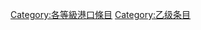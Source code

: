 {{catmore1|[[Wikipedia:港口专题|Wikipedia:港口专题]]}}
{{Articles by Quality| topic=港口|project=港口|format=TOC}}
{{Wikipedia category}}
{{emptycat}}

[[Category:各等級港口條目|Category:各等級港口條目]]
[[Category:乙级条目|Category:乙级条目]]